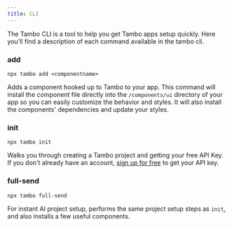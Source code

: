 ```yaml
---
title: CLI
---
```


The Tambo CLI is a tool to help you get Tambo apps setup quickly.
Here you'll find a description of each command available in the tambo cli.

### add

`npx tambo add <componentname>`

Adds a component hooked up to Tambo to your app.
This command will install the component file directly into the `/components/ui` directory of your app so you can easily customize the behavior and styles. It will also install the components' dependencies and update your styles.

### init

`npx tambo init`

Walks you through creating a Tambo project and getting your free API Key. If you don't already have an account, <a href="/dashboard" className="text-primary hover:underline font-medium">sign up for free</a> to get your API key.

### full-send

`npx tambo full-send`

For instant AI project setup, performs the same project setup steps as `init`, and also installs a few useful components.

